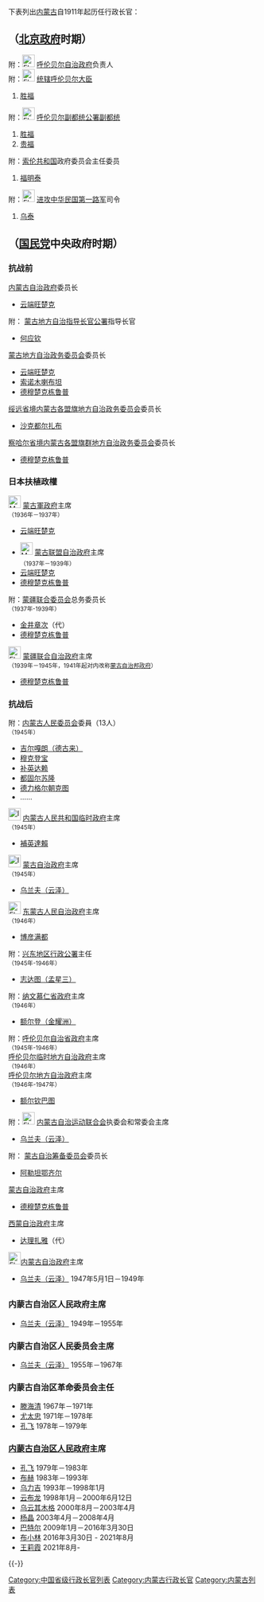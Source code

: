 下表列出[[内蒙古|内蒙古]]自1911年起历任行政长官：
{{dynamic list}}

== {{ROC-1912}}（[[北洋政府|北京政府]]时期） ==
{{See also|绥远省|察哈尔省|热河省}}

附：[[File:Flag_of_Mongolia_(1911).svg|25px]] [[呼伦贝尔自治政府|呼伦贝尔自治政府]]负责人<br />附：[[File:Flag_of_Mongolia_(1911).svg|25px]] [[统辖呼伦贝尔大臣|统辖呼伦贝尔大臣]]
# [[胜福|胜福]]

附：[[File:Flag_of_Mongolia_(1911).svg|25px]]{{Flagicon|ROC|1912}} [[呼伦贝尔副都统公署|呼伦贝尔副都统公署]][[呼伦贝尔副都统|副都统]]
# [[胜福|胜福]]
# [[贵福_(达斡尔族)|贵福]]

附：[[索伦共和国|索伦共和国]]政府委员会主任委员
# [[福明泰|福明泰]]

附：[[File:Flag_of_Mongolia_(1911).svg|25px]] [[进攻中华民国第一路军|进攻中华民国第一路军]]司令
# [[乌泰|乌泰]]

== {{ROC}}（[[中国国民党|国民党]]中央政府时期） ==
=== 抗战前 ===
;[[内蒙古自治政府_(1933年)|内蒙古自治政府]]委员长
* [[云端旺楚克|云端旺楚克]]

附：{{Flagicon|ROC}} [[蒙古地方自治指导长官公署|蒙古地方自治指导长官公署]]指导长官
* [[何应钦|何应钦]]

;{{Flagicon|ROC}} [[蒙古地方自治政务委员会|蒙古地方自治政务委员会]]委员长
* [[云端旺楚克|云端旺楚克]]
* [[索诺木喇布坦|索诺木喇布坦]]
* [[德穆楚克栋鲁普|德穆楚克栋鲁普]]

;{{Flagicon|ROC}} [[绥远省境内蒙古各盟旗地方自治政务委员会|绥远省境内蒙古各盟旗地方自治政务委员会]]委员长
* [[沙克都尔扎布|沙克都尔扎布]]


;{{Flagicon|ROC}} [[察哈尔省境内蒙古各盟旗群地方自治政务委员会|察哈尔省境内蒙古各盟旗群地方自治政务委员会]]委员长
* [[德穆楚克栋鲁普|德穆楚克栋鲁普]]

=== 日本扶植政權 ===
[[File:Menjiang_Flag_(1936).svg|25px]] [[蒙古軍政府|蒙古軍政府]]主席<br /><sub>（1936年－1937年）</sub>
* [[云端旺楚克|云端旺楚克]]

* [[File:Menjiang_Flag_1945.svg|25px]] [[蒙古联盟自治政府|蒙古联盟自治政府]]主席<br /><sub>（1937年－1939年）</sub>
* [[云端旺楚克|云端旺楚克]]
* [[德穆楚克栋鲁普|德穆楚克栋鲁普]]

附：[[蒙疆联合委员会|蒙疆联合委员会]]总务委员长<br /><sub>（1937年-1939年）</sub>
* [[金井章次|金井章次]]（代）
* [[德穆楚克栋鲁普|德穆楚克栋鲁普]]

;[[File:Flag_of_the_Mengjiang.svg|25px]] [[蒙疆联合自治政府|蒙疆联合自治政府]]主席<br /><sub>（1939年－1945年，1941年起对内改称[[蒙古自治邦政府|蒙古自治邦政府]]）</sub>
* [[德穆楚克栋鲁普|德穆楚克栋鲁普]]

=== 抗战后 ===
附：[[内蒙古人民委员会|内蒙古人民委员会]]委員（13人）<br /><sub>（1945年）</sub>
* [[德古来|吉尔嘎朗（德古来）]]
* [[穆克登宝|穆克登宝]]
* [[补英达赖|补英达赖]]
* [[都固尔苏隆|都固尔苏隆]]
* [[德力格尔朝克图|德力格尔朝克图]]
* ……
;[[File:Innermongolpeoplerep1945.gif|25px]] [[内蒙古人民共和国|内蒙古人民共和国临时政府]]主席<br /><sub>（1945年）</sub>
* [[補英達賴|補英達賴]]

;[[File:Innermongolpeoplerep1945.gif|25px]] [[内蒙古人民共和国|蒙古自治政府]]主席<br /><sub>（1945年）</sub>
* [[乌兰夫|乌兰夫（云泽）]]

;[[File:Flag_of_Inner-Mongolian_Autonomous_Government.svg|25px]] [[东蒙古人民自治政府|东蒙古人民自治政府]]主席<br /><sub>（1946年）</sub>
* [[博彦满都|博彦满都]]

附：[[兴东地区行政公署|兴东地区行政公署]]主任<br/><sub>（1945年-1946年）</sub>
* [[志达图|志达图（孟星三）]]

附：[[纳文慕仁省政府|纳文慕仁省政府]]主席<br /><sub>（1946年）</sub>
* [[额尔登|额尔登（金耀洲）]]

附：[[呼伦贝尔自治省政府|呼伦贝尔自治省政府]]主席<br /><sub>（1945年-1946年）</sub><br />[[呼伦贝尔临时地方自治政府|呼伦贝尔临时地方自治政府]]主席<br /><sub>（1946年）</sub><br/ >[[呼伦贝尔地方自治政府|呼伦贝尔地方自治政府]]主席<br /><sub>（1946年-1947年）</sub>
* [[额尔钦巴图|额尔钦巴图]]

附：[[File:Flag_of_Inner-Mongolian_Autonomous_Government.svg|25px]] [[内蒙古自治运动联合会|内蒙古自治运动联合会]]执委会和常委会主席
* [[乌兰夫|乌兰夫（云泽）]]

附：{{Flagicon|ROC}} [[蒙古自治筹备委员会|蒙古自治筹备委员会]]委员长
* [[阿勒坦鄂齐尔|阿勒坦鄂齐尔]]

;[[蒙古自治政府|蒙古自治政府]]主席
*[[德穆楚克栋鲁普|德穆楚克栋鲁普]]

;[[西蒙自治政府|西蒙自治政府]]主席
*[[达理扎雅|达理扎雅]]（代）
;[[File:Flag_of_Inner-Mongolian_Autonomous_Government.svg|25px]][[内蒙古自治政府|内蒙古自治政府]]主席
*[[乌兰夫|乌兰夫（云泽）]] 1947年5月1日－1949年

=={{PRC}}==
===内蒙古自治区人民政府主席===
*[[乌兰夫|乌兰夫（云泽）]] 1949年－1955年
===内蒙古自治区人民委员会主席===
*[[乌兰夫|乌兰夫（云泽）]] 1955年－1967年
===内蒙古自治区革命委员会主任===
* [[滕海清|滕海清]] 1967年－1971年
* [[尤太忠|尤太忠]] 1971年－1978年
* [[孔飞|孔飞]] 1978年－1979年

===[[内蒙古自治区人民政府|内蒙古自治区人民政府]]主席===
* [[孔飞|孔飞]] 1979年－1983年
* [[布赫|布赫]] 1983年－1993年
* [[乌力吉|乌力吉]] 1993年－1998年1月
* [[云布龙|云布龙]] 1998年1月－2000年6月12日
* [[乌云其木格|乌云其木格]] 2000年8月－2003年4月
* [[杨晶|杨晶]] 2003年4月－2008年4月
* [[巴特尔_(1955年)|巴特尔]] 2009年1月－2016年3月30日
* [[布小林|布小林]] 2016年3月30日 - 2021年8月
* [[王莉霞|王莉霞]] 2021年8月-

{{-}}
{{中华人民共和国省级行政区行政主官}}
{{内蒙古行政长官}}
{{绥远行政长官}}
{{察哈尔行政长官}}
[[Category:中国省级行政长官列表|Category:中国省级行政长官列表]]
[[Category:内蒙古行政长官|Category:内蒙古行政长官]]
[[Category:内蒙古列表|Category:内蒙古列表]]